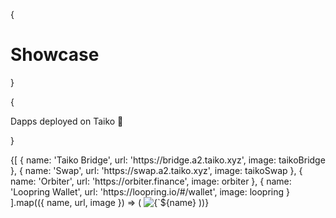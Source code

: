 
{<h1 className="font-oxanium text-3xl mt-10 mb-4 text-center text-[2.5rem] font-bold tracking-tight">Showcase</h1>}

{<p className="mb-16 text-center text-xl text-neutral-500 dark:text-neutral-400">Dapps deployed on Taiko 🥁</p>}

<Cards>
  {[
    {
      name: 'Taiko Bridge',
      url: 'https://bridge.a2.taiko.xyz',
      image: taikoBridge
    },
    {
      name: 'Swap',
      url: 'https://swap.a2.taiko.xyz',
      image: taikoSwap
    },
    {
      name: 'Orbiter',
      url: 'https://orbiter.finance',
      image: orbiter
    },
    {
      name: 'Loopring Wallet',
      url: 'https://loopring.io/#/wallet',
      image: loopring
    }
  ].map(({ name, url, image }) => (
    <Card key={name} image arrow target="_blank" title={name} href={url}>
      <Image
        src={image}
        alt={`${name} preview`}
        className="object-cover [aspect-ratio:12/6.3]"
      />
    </Card>
  ))}
</Cards>